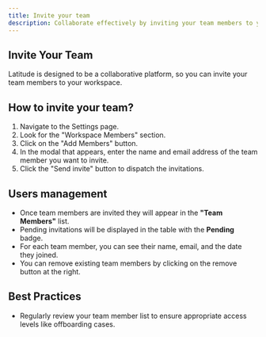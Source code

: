 ```yaml
---
title: Invite your team
description: Collaborate effectively by inviting your team members to your Latitude workspace.
---
```


## Invite Your Team

Latitude is designed to be a collaborative platform, so you can invite your team members to your workspace. 

## How to invite your team?

1. Navigate to the Settings page.
1. Look for the "Workspace Members" section.
1. Click on the "Add Members" button.
1. In the modal that appears, enter the name and email address of the team member you want to invite.
1. Click the "Send invite" button to dispatch the invitations.

## Users management

- Once team members are invited they will appear in the **"**Team Members**"** list.
- Pending invitations will be displayed in the table with the **Pending** badge.
- For each team member, you can see their name, email, and the date they joined.
- You can remove existing team members by clicking on the remove button at the right.

## Best Practices

- Regularly review your team member list to ensure appropriate access levels like offboarding cases.
